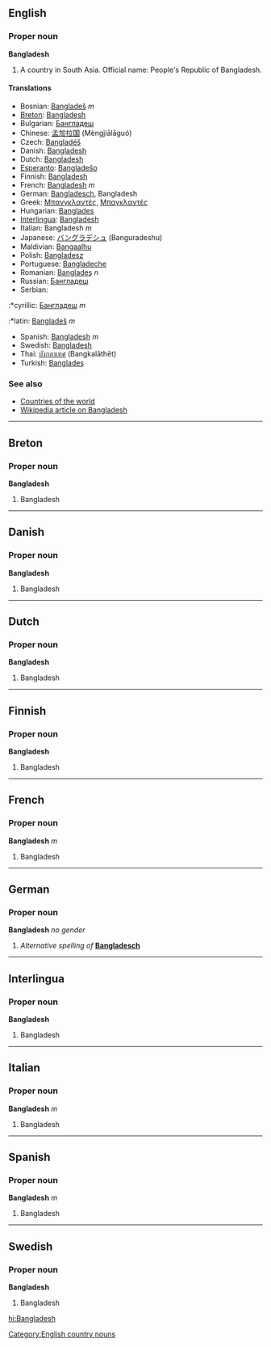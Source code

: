 ==English==
===Proper noun===
'''Bangladesh'''

#A country in South Asia. Official name: People's Republic of Bangladesh.

====Translations====
*Bosnian: [[Bangladeš]] ''m''
*[[Breton]]: [[Bangladesh]]
*Bulgarian: [[Бангладеш]]
*Chinese: [[孟加拉国]] (Mèngjiālāguó)
*Czech: [[Bangladéš]]
*Danish: [[Bangladesh]]
*Dutch: [[Bangladesh]]
*[[Esperanto]]: [[Bangladeŝo]]
*Finnish: [[Bangladesh]]
*French: [[Bangladesh]] ''m''
*German: [[Bangladesch]], Bangladesh
*Greek: [[Μπανγκλαντές]], [[Μπαγκλαντές]]
*Hungarian: [[Banglades]]
*[[Interlingua]]: [[Bangladesh]]
*Italian: Bangladesh ''m''
*Japanese: [[バングラデシュ]] (Banguradeshu)
*Maldivian: [[Bangaalhu]]
*Polish: [[Bangladesz]]
*Portuguese: [[Bangladeche]]
*Romanian: [[Banglade&#351;#Romanian|Banglade&#351;]] ''n''
*Russian: [[Бангладеш]]
*Serbian:
:*cyrillic: [[Бангладеш]] ''m''
:*latin: [[Bangladeš]] ''m''
*Spanish: [[Bangladesh]] ''m''
*Swedish: [[Bangladesh]]
*Thai: [[บังกลาเทศ]] (Bangkalāthēt)
*Turkish: [[Banglade&#351;#Turkish|Banglade&#351;]]

===See also===
*[[Countries of the world]]
*[[w:Bangladesh|Wikipedia article on Bangladesh]]

----
==Breton==
===Proper noun===
'''Bangladesh'''

#Bangladesh

----
==Danish==
===Proper noun===
'''Bangladesh'''

#Bangladesh

----
==Dutch==
===Proper noun===
'''Bangladesh'''

#Bangladesh

----
==Finnish==
===Proper noun===
'''Bangladesh'''

#Bangladesh

----
==French==
===Proper noun===
'''Bangladesh''' ''m''

#Bangladesh

----
==German==
===Proper noun===
'''Bangladesh''' ''no gender''

#''Alternative spelling of'' '''[[Bangladesch]]'''

----
==Interlingua==
===Proper noun===
'''Bangladesh'''

#Bangladesh

----
==Italian==
===Proper noun===
'''Bangladesh''' ''m''

#Bangladesh

----
==Spanish==
===Proper noun===
'''Bangladesh''' ''m''

#Bangladesh

----
==Swedish==
===Proper noun===
'''Bangladesh'''

#Bangladesh

[[Category:English country nouns]]

[[hi:Bangladesh]]